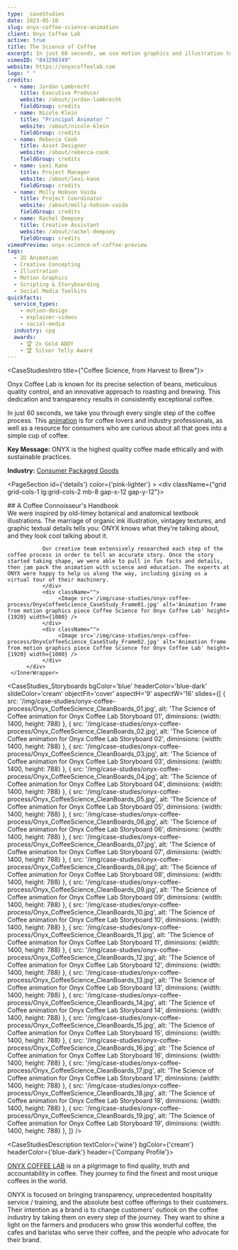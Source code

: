 ```yaml
---
type: _caseStudies
date: 2023-05-10
slug: onyx-coffee-science-animation
client: Onyx Coffee Lab
active: true
title: The Science of Coffee
excerpt: In just 60 seconds, we use motion graphics and illustration to take you through every step of Onyx's coffee process.
vimeoID: "843298349"
website: https://onyxcoffeelab.com
logo: " "
credits:
  - name: Jordan Lambrecht
    title: Executive Producer
    website: /about/jordan-lambrecht
    fieldGroup: credits
  - name: Nicole Klein
    title: "Principal Animator "
    website: /about/nicole-klein
    fieldGroup: credits
  - name: Rebecca Cook
    title: Asset Designer
    website: /about/rebecca-cook
    fieldGroup: credits
  - name: Lexi Kane
    title: Project Manager
    website: /about/lexi-kane
    fieldGroup: credits
  - name: Molly Hobson Vaida
    title: Project Coordinator
    website: /about/molly-hobson-vaida
    fieldGroup: credits
  - name: Rachel Dempsey
    title: Creative Assistant
    website: /about/rachel-dempsey
    fieldGroup: credits
vimeoPreview: onyx-science-of-coffee-preview
tags:
  - 2D Animation
  - Creative Concepting
  - Illustration
  - Motion Graphics
  - Scripting & Storyboarding
  - Social Media Toolkits
quickfacts:
  service_types:
    - motion-design
    - explainer-videos
    - social-media
  industry: cpg
  awards:
    - 🏆 2x Gold ADDY
    - 🏆 Silver Telly Award
---
```


<CaseStudiesIntro title={"Coffee Science, from Harvest to Brew"}>

Onyx Coffee Lab is known for its precise selection of beans, meticulous quality control, and an innovative approach to roasting and brewing. This dedication and transparency results in consistently exceptional coffee.

In just 60 seconds, we take you through every single step of the coffee process. This [animation](/services/animation) is for coffee lovers and industry professionals, as well as a resource for consumers who are curious about all that goes into a simple cup of coffee.

**Key Message:** ONYX is the highest quality coffee made ethically and with sustainable practices.

**Industry:** [Consumer Packaged Goods](/industries/cpg-video-production)
</CaseStudiesIntro>


<PageSection id={'details'} color={'pink-lighter'} >
     <InnerWrapper>
          <div className={"grid grid-cols-1 lg:grid-cols-2 mb-8 gap-x-12 gap-y-12"}>
               <div>
               ## A Coffee Connoisseur's Handbook
               </div>
               <div>
               We were inspired by old-timey botanical and anatomical textbook illustrations. The marriage of organic ink illustration, vintagey textures, and graphic textual details tells you: ONYX knows what they’re talking about, and they look cool talking about it.

               Our creative team extensively researched each step of the coffee process in order to tell an accurate story. Once the story started taking shape, we were able to pull in fun facts and details, then jam pack the animation with science and education. The experts at ONYX were happy to help us along the way, including giving us a virtual tour of their machinery.
               </div>
               <div className="">
                    <Image src='/img/case-studies/onyx-coffee-process/OnyxCoffeeScience_CaseStudy_Frame01.jpg' alt='Animation frame from motion graphics piece Coffee Science for Onyx Coffee Lab' height={1920} width={1080} />
               </div>
               <div className="">
                    <Image src='/img/case-studies/onyx-coffee-process/OnyxCoffeeScience_CaseStudy_Frame02.jpg' alt='Animation frame from motion graphics piece Coffee Science for Onyx Coffee Lab' height={1920} width={1080} />
               </div>
          </div>
     </InnerWrapper>
</PageSection>


<CaseStudies_Storyboards
bgColor='blue'
headerColor='blue-dark'
slideColor='cream'
objectFit='cover'
aspectH='9'
aspectW='16'
slides={[
    {
      src: '/img/case-studies/onyx-coffee-process/Onyx_CoffeeScience_CleanBoards_01.jpg',
      alt: 'The Science of Coffee animation for Onyx Coffee Lab Storyboard 01',
      diminsions: {width: 1400, height: 788}
    },
    {
      src: '/img/case-studies/onyx-coffee-process/Onyx_CoffeeScience_CleanBoards_02.jpg',
      alt: 'The Science of Coffee animation for Onyx Coffee Lab Storyboard 02',
      diminsions: {width: 1400, height: 788}
    },
    {
      src: '/img/case-studies/onyx-coffee-process/Onyx_CoffeeScience_CleanBoards_03.jpg',
      alt: 'The Science of Coffee animation for Onyx Coffee Lab Storyboard 03',
      diminsions: {width: 1400, height: 788}
    },
    {
      src: '/img/case-studies/onyx-coffee-process/Onyx_CoffeeScience_CleanBoards_04.jpg',
      alt: 'The Science of Coffee animation for Onyx Coffee Lab Storyboard 04',
      diminsions: {width: 1400, height: 788}
    },
    {
      src: '/img/case-studies/onyx-coffee-process/Onyx_CoffeeScience_CleanBoards_05.jpg',
      alt: 'The Science of Coffee animation for Onyx Coffee Lab Storyboard 05',
      diminsions: {width: 1400, height: 788}
    },
    {
      src: '/img/case-studies/onyx-coffee-process/Onyx_CoffeeScience_CleanBoards_06.jpg',
      alt: 'The Science of Coffee animation for Onyx Coffee Lab Storyboard 06',
      diminsions: {width: 1400, height: 788}
    },
    {
      src: '/img/case-studies/onyx-coffee-process/Onyx_CoffeeScience_CleanBoards_07.jpg',
      alt: 'The Science of Coffee animation for Onyx Coffee Lab Storyboard 07',
      diminsions: {width: 1400, height: 788}
    },
    {
      src: '/img/case-studies/onyx-coffee-process/Onyx_CoffeeScience_CleanBoards_08.jpg',
      alt: 'The Science of Coffee animation for Onyx Coffee Lab Storyboard 08',
      diminsions: {width: 1400, height: 788}
    },
    {
      src: '/img/case-studies/onyx-coffee-process/Onyx_CoffeeScience_CleanBoards_09.jpg',
      alt: 'The Science of Coffee animation for Onyx Coffee Lab Storyboard 09',
      diminsions: {width: 1400, height: 788}
    },
    {
      src: '/img/case-studies/onyx-coffee-process/Onyx_CoffeeScience_CleanBoards_10.jpg',
      alt: 'The Science of Coffee animation for Onyx Coffee Lab Storyboard 10',
      diminsions: {width: 1400, height: 788}
    },
    {
      src: '/img/case-studies/onyx-coffee-process/Onyx_CoffeeScience_CleanBoards_11.jpg',
      alt: 'The Science of Coffee animation for Onyx Coffee Lab Storyboard 11',
      diminsions: {width: 1400, height: 788}
    },
    {
      src: '/img/case-studies/onyx-coffee-process/Onyx_CoffeeScience_CleanBoards_12.jpg',
      alt: 'The Science of Coffee animation for Onyx Coffee Lab Storyboard 12',
      diminsions: {width: 1400, height: 788}
    },
    {
      src: '/img/case-studies/onyx-coffee-process/Onyx_CoffeeScience_CleanBoards_13.jpg',
      alt: 'The Science of Coffee animation for Onyx Coffee Lab Storyboard 13',
      diminsions: {width: 1400, height: 788}
    },
    {
      src: '/img/case-studies/onyx-coffee-process/Onyx_CoffeeScience_CleanBoards_14.jpg',
      alt: 'The Science of Coffee animation for Onyx Coffee Lab Storyboard 14',
      diminsions: {width: 1400, height: 788}
    },
    {
      src: '/img/case-studies/onyx-coffee-process/Onyx_CoffeeScience_CleanBoards_15.jpg',
      alt: 'The Science of Coffee animation for Onyx Coffee Lab Storyboard 15',
      diminsions: {width: 1400, height: 788}
    },
    {
      src: '/img/case-studies/onyx-coffee-process/Onyx_CoffeeScience_CleanBoards_16.jpg',
      alt: 'The Science of Coffee animation for Onyx Coffee Lab Storyboard 16',
      diminsions: {width: 1400, height: 788}
    },
    {
      src: '/img/case-studies/onyx-coffee-process/Onyx_CoffeeScience_CleanBoards_17.jpg',
      alt: 'The Science of Coffee animation for Onyx Coffee Lab Storyboard 17',
      diminsions: {width: 1400, height: 788}
    },
    {
      src: '/img/case-studies/onyx-coffee-process/Onyx_CoffeeScience_CleanBoards_18.jpg',
      alt: 'The Science of Coffee animation for Onyx Coffee Lab Storyboard 18',
      diminsions: {width: 1400, height: 788}
    },
    {
      src: '/img/case-studies/onyx-coffee-process/Onyx_CoffeeScience_CleanBoards_19.jpg',
      alt: 'The Science of Coffee animation for Onyx Coffee Lab Storyboard 19',
      diminsions: {width: 1400, height: 788}
    },
  ]}
/> 



<CaseStudiesDescription textColor={'wine'} bgColor={'cream'} headerColor={'blue-dark'} header={'Company Profile'}>

[ONYX COFFEE LAB](https://onyxcoffeelab.com) is on a pilgrimage to find quality, truth and accountability in coffee. They journey to find the finest and most unique coffees in the world.

ONYX is focused on bringing transparency, unprecedented hospitality service / training, and the absolute best coffee offerings to their customers. Their intention as a brand is to change customers' outlook on the coffee industry by taking them on every step of the journey. They want to shine a light on the farmers and producers who grow this wonderful coffee, the cafes and baristas who serve their coffee, and the people who advocate for their brand.

</CaseStudiesDescription>